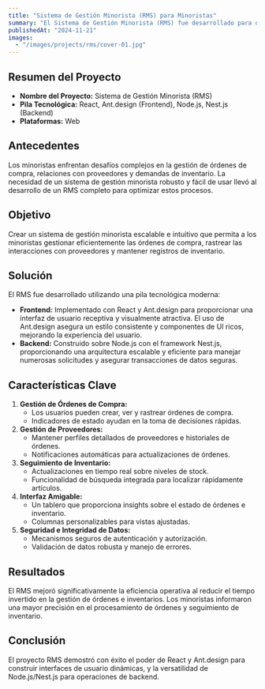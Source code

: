 ```yaml
---
title: "Sistema de Gestión Minorista (RMS) para Minoristas"
summary: "El Sistema de Gestión Minorista (RMS) fue desarrollado para optimizar los procesos de gestión de pedidos e inventario para minoristas. Ofrece una interfaz intuitiva y funcionalidades para gestionar proveedores y rastrear inventario, mejorando significativamente la eficiencia operativa."
publishedAt: "2024-11-21"
images:
  - "/images/projects/rms/cover-01.jpg"
---
```


## Resumen del Proyecto

- **Nombre del Proyecto:** Sistema de Gestión Minorista (RMS)
- **Pila Tecnológica:** React, Ant.design (Frontend), Node.js, Nest.js (Backend)
- **Plataformas:** Web

## Antecedentes
Los minoristas enfrentan desafíos complejos en la gestión de órdenes de compra, relaciones con proveedores y demandas de inventario. La necesidad de un sistema de gestión minorista robusto y fácil de usar llevó al desarrollo de un RMS completo para optimizar estos procesos.

## Objetivo
Crear un sistema de gestión minorista escalable e intuitivo que permita a los minoristas gestionar eficientemente las órdenes de compra, rastrear las interacciones con proveedores y mantener registros de inventario.

## Solución
El RMS fue desarrollado utilizando una pila tecnológica moderna:
- **Frontend:** Implementado con React y Ant.design para proporcionar una interfaz de usuario receptiva y visualmente atractiva. El uso de Ant.design asegura un estilo consistente y componentes de UI ricos, mejorando la experiencia del usuario.
- **Backend:** Construido sobre Node.js con el framework Nest.js, proporcionando una arquitectura escalable y eficiente para manejar numerosas solicitudes y asegurar transacciones de datos seguras.

## Características Clave
1. **Gestión de Órdenes de Compra:**
   - Los usuarios pueden crear, ver y rastrear órdenes de compra.
   - Indicadores de estado ayudan en la toma de decisiones rápidas.
2. **Gestión de Proveedores:**
   - Mantener perfiles detallados de proveedores e historiales de órdenes.
   - Notificaciones automáticas para actualizaciones de órdenes.
3. **Seguimiento de Inventario:**
   - Actualizaciones en tiempo real sobre niveles de stock.
   - Funcionalidad de búsqueda integrada para localizar rápidamente artículos.
4. **Interfaz Amigable:**
   - Un tablero que proporciona insights sobre el estado de órdenes e inventario.
   - Columnas personalizables para vistas ajustadas.
5. **Seguridad e Integridad de Datos:**
   - Mecanismos seguros de autenticación y autorización.
   - Validación de datos robusta y manejo de errores.

## Resultados
El RMS mejoró significativamente la eficiencia operativa al reducir el tiempo invertido en la gestión de órdenes e inventarios. Los minoristas informaron una mayor precisión en el procesamiento de órdenes y seguimiento de inventario.

## Conclusión
El proyecto RMS demostró con éxito el poder de React y Ant.design para construir interfaces de usuario dinámicas, y la versatilidad de Node.js/Nest.js para operaciones de backend.
